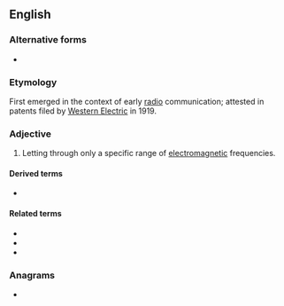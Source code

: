 {{also|bandpass}}
==English==

===Alternative forms===
* {{l|en|bandpass}}

===Etymology===
First emerged in the context of early [[radio]] communication; attested in patents filed by [[w:Western Electric|Western Electric]] in 1919.

===Adjective===
{{en-adj|-|head=[[band]]-[[pass]]}}

# {{lb|en|electronics}} Letting through only a specific range of [[electromagnetic]] frequencies.

====Derived terms====
* {{l|en|band-pass filter}}

====Related terms====
* {{l|en|passband}}
* {{l|en|high-pass}}
* {{l|en|low-pass}}

===Anagrams===
* {{anagrams|en|passband}}